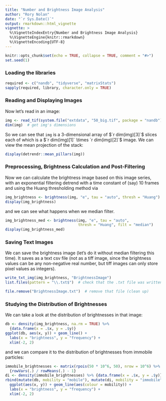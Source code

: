 ```yaml
---
title: "Number and Brightness Image Analysis"
author: "Rory Nolan"
date: "`r Sys.Date()`"
output: rmarkdown::html_vignette
vignette: >
  %\VignetteIndexEntry{Number and Brightness Image Analysis}
  %\VignetteEngine{knitr::rmarkdown}
  %\VignetteEncoding{UTF-8}
---
```


```r
knitr::opts_chunk$set(echo = TRUE, collapse = TRUE, comment = "#>")
set.seed(1)
```

### Loading the libraries

```r
required <- c("nandb", "tidyverse", "matrixStats")
sapply(required, library, character.only = TRUE)
```

### Reading and Displaying Images

Now let's read in an image:
```r
img <- read_tif(system.file("extdata", "50_big.tif", package = "nandb"))
dim(img)  # get img's dimensions
```
So we can see that `img` is a 3-dimensional array of $`r dim(img)[3]`$ slices each of which is a $`r dim(img)[1]` \times `r dim(img)[2]`$ image. We can view the mean projection of the stack:
```r
display(detrendr::mean_pillars(img))
```

### Preprocessing, Brightness Calculation and Post-Filtering

Now we can calculate the brightness image based on this image series, with an exponential filtering detrend with a time constant of (say) 10 frames and using the Huang thresholding method via 
```r
img_brightness <- brightness(img, "e", tau = "auto", thresh = "Huang")
display(img_brightness)
```

and we can see what happens when we median filter. 
```r
img_brightness_med <- brightness(img, "e", tau = "auto", 
                                 thresh = "Huang", filt = "median")
display(img_brightness_med)
```

### Saving Text Images

We can save the brightness image (let's do it without median filtering this time). It saves as a text csv file (not as a tiff image, since the brightness values can be any non-negative real number, but tiff images can only store pixel values as integers).
```r
write_txt_img(img_brightness, "BrightnessImage")
list.files(pattern = "\\.txt$")  # check that the .txt file was written to the folder
```
```r
file.remove("BrightnessImage.txt")  # remove that file (clean up)
```

### Studying the Distribution of Brightnesses

We can take a look at the distribution of brightnesses in that image:
```r
db <- density(img_brightness, na.rm = TRUE) %>% 
  {data.frame(x = .$x, y = .$y)}
ggplot(db, aes(x, y)) + geom_line() + 
  labs(x = "brightness", y = "frequency") +
  xlim(-2, 2)
```

and we can compare it to the distribution of brightnesses from immobile particles:
```r
immobile_brightnesses <- matrix(rpois(50 * 10^6, 50), nrow = 10^6) %>% 
  {rowVars(.) / rowMeans(.) - 1}
di <- density(immobile_brightnesses) %>% {data.frame(x = .$x, y = .$y)}
rbind(mutate(db, mobility = "mobile"), mutate(di, mobility = "immobile")) %>%      mutate(mobility = factor(mobility)) %>% 
  ggplot(aes(x, y)) + geom_line(aes(colour = mobility)) + 
  labs(x = "brightness", y = "frequency") +
  xlim(-2, 2)
``` 
